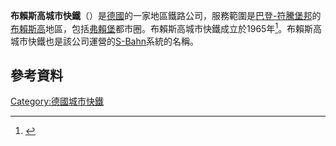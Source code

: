 '''布賴斯高城市快鐵'''（{{lang-de|Breisgau-S-Bahn GmbH}}）是[[德國|德國]]的一家地區鐵路公司，服務範圍是[[巴登-符騰堡邦|巴登-符騰堡邦]]的[[布賴斯高|布賴斯高]]地區，包括[[弗賴堡|弗賴堡]]都市圈。布賴斯高城市快鐵成立於1965年<ref name=edsp179>{{cite book | title = Eisenbahnatlas Deutschland | year = 2009 | publisher = Verlag Schweers + Wall GmbH | isbn=978-3-89494-139-0 | pages = 179}}</ref>。布賴斯高城市快鐵也是該公司運營的[[S-Bahn|S-Bahn]]系統的名稱。
== 參考資料 ==
{{reflist}}
{{德國城鐵}}
[[Category:德國城市快鐵|Category:德國城市快鐵]]